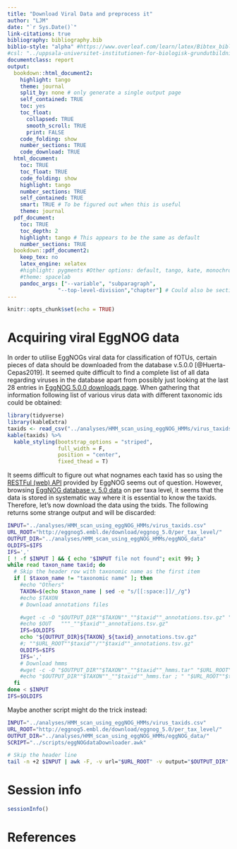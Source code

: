 ```yaml
---
title: "Download Viral Data and preprocess it"
author: "LJM"
date: "`r Sys.Date()`"
link-citations: true
bibliography: bibliography.bib
biblio-style: "alpha" #https://www.overleaf.com/learn/latex/Bibtex_bibliography_styles
#csl: "../uppsala-universitet-institutionen-for-biologisk-grundutbildning.csl"
documentclass: report
output:
  bookdown::html_document2:
    highlight: tango
    theme: journal
    split_by: none # only generate a single output page
    self_contained: TRUE
    toc: yes
    toc_float: 
      collapsed: TRUE
      smooth_scroll: TRUE
      print: FALSE
    code_folding: show
    number_sections: TRUE
    code_download: TRUE
  html_document: 
    toc: TRUE
    toc_float: TRUE
    code_folding: show
    highlight: tango
    number_sections: TRUE
    self_contained: TRUE
    smart: TRUE # To be figured out when this is useful
    theme: journal
  pdf_document:
    toc: TRUE
    toc_depth: 2
    highlight: tango # This appears to be the same as default
    number_sections: TRUE
  bookdown::pdf_document2:
    keep_tex: no
    latex_engine: xelatex
    #highlight: pygments #Other options: default, tango, kate, monochrome, espresso, zenburn, haddock, and textmate
    #theme: spacelab
    pandoc_args: ["--variable", "subparagraph",
                "--top-level-division","chapter"] # Could also be section 
---
```


```r
knitr::opts_chunk$set(echo = TRUE)
```

# Acquiring viral EggNOG data

In order to utilise EggNOGs viral data for classification of fOTUs, certain pieces of data should be downloaded from the database v.5.0.0 [@Huerta-Cepas2019]. It seemed quite difficult to find a complete list of all data regarding viruses in the database apart from possibly just looking at the last 28 entries in [EggNOG 5.0.0 downloads page](http://eggnog5.embl.de/app/home#/app/downloads). When gathering that information following list of various virus data with different taxonomic ids could be obtained:

```r
library(tidyverse)
library(kableExtra)
taxids <- read_csv("../analyses/HMM_scan_using_eggNOG_HMMs/virus_taxids.csv")
kable(taxids) %>%
  kable_styling(bootstrap_options = "striped", 
                full_width = F, 
                position = "center", 
                fixed_thead = T)
```

It seems difficult to figure out what nognames each taxid has so using the [RESTFul (web) API](http://eggnog5.embl.de/#/app/api) provided by EggNOG seems out of question. However, browsing [EggNOG database v. 5.0 data](http://eggnog5.embl.de/download/eggnog_5.0/per_tax_level/) on per taxa level, it seems that the data is stored in systematic way where it is essential to know the taxids. Therefore, let's now download the data using the txids. The following returns some strange output and will be discarded:

```bash
INPUT="../analyses/HMM_scan_using_eggNOG_HMMs/virus_taxids.csv"
URL_ROOT="http://eggnog5.embl.de/download/eggnog_5.0/per_tax_level/"
OUTPUT_DIR="../analyses/HMM_scan_using_eggNOG_HMMs/eggNOG_data"
OLDIFS=$IFS
IFS=','
[ ! -f $INPUT ] && { echo "$INPUT file not found"; exit 99; }
while read taxon_name taxid; do
  # Skip the header row with taxonomic name as the first item
  if [ $taxon_name != "taxonomic name" ]; then
    #echo "Others"
    TAXON=$(echo $taxon_name | sed -e "s/[[:space:]]/_/g")
    #echo $TAXON
    # Download annotations files

    #wget -c -O "$OUTPUT_DIR""$TAXON""_""$taxid""_annotations.tsv.gz" "$URL_ROOT""$taxid""/""$taxid""_annotations.tsv.gz"
    #echo $OUT   """_""$taxid""_annotations.tsv.gz"
    IFS=$OLDIFS
    echo "${OUTPUT_DIR}${TAXON}_${taxid}_annotations.tsv.gz" 
    #; ""$URL_ROOT""$taxid""/""$taxid""_annotations.tsv.gz"
    OLDIFS=$IFS
    IFS=','
    # Download hmms
    #wget -c -O "$OUTPUT_DIR""$TAXON""_""$taxid""_hmms.tar" "$URL_ROOT""$taxid""/""$taxid""_hmms.tar"
    #echo "$OUTPUT_DIR""$TAXON""_""$taxid""_hmms.tar ; " "$URL_ROOT""$taxid""/""$taxid""_hmms.tar"
  fi
done < $INPUT
IFS=$OLDIFS
```

Maybe another script might do the trick instead:

```bash
INPUT="../analyses/HMM_scan_using_eggNOG_HMMs/virus_taxids.csv"
URL_ROOT="http://eggnog5.embl.de/download/eggnog_5.0/per_tax_level/"
OUTPUT_DIR="../analyses/HMM_scan_using_eggNOG_HMMs/eggNOG_data/"
SCRIPT="../scripts/eggNOGdataDownloader.awk"

# Skip the header line
tail -n +2 $INPUT | awk -F, -v url="$URL_ROOT" -v output="$OUTPUT_DIR" -f "$SCRIPT"

```



# Session info

```r
sessionInfo()
```

# References
